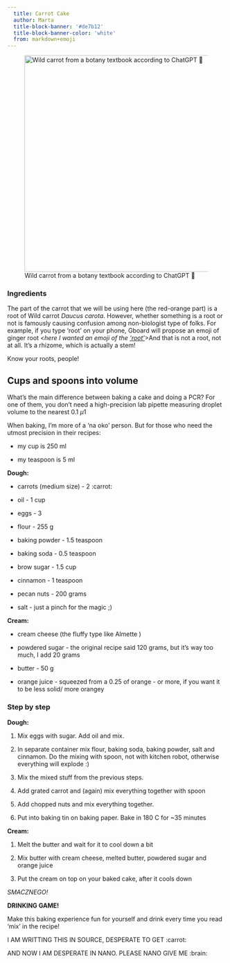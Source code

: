 ```yaml
---
  title: Carrot Cake 
  author: Marta
  title-block-banner: '#de7b12'
  title-block-banner-color: 'white'
  from: markdown+emoji
---
```


![Wild carrot from a botany textbook according to ChatGPT 🧠](images/carrot.webp){fig-align="center" width="500"}

### Ingredients

::: {.callout-important appearance="minimal"}
The part of the carrot that we will be using here (the red-orange part) is a root of Wild carrot *Daucus carota*. However, whether something is a root or not is famously causing confusion among non-biologist type of folks. For example, if you type 'root' on your phone, Gboard will propose an emoji of ginger root \<*here I wanted an emoji of the ['root'](https://emojipedia.org/ginger)*\>And that is not a root, not at all. It's a rhizome, which is actually a stem!

Know your roots, people!
:::

::: {.callout-warning appearance="minimal"}
## Cups and spoons into volume

What's the main difference between baking a cake and doing a PCR? For one of them, you don't need a high-precision lab pipette measuring droplet volume to the nearest 0.1 $\mu 1$

When baking, I'm more of a 'na oko' person. But for those who need the utmost precision in their recipes:

-   my cup is 250 ml

-   my teaspoon is 5 ml
:::

**Dough:**

-   carrots (medium size) - 2 :carrot:

-   oil - 1 cup

-   eggs - 3

-   flour - 255 g

-   baking powder - 1.5 teaspoon

-   baking soda - 0.5 teaspoon

-   brow sugar - 1.5 cup

-   cinnamon - 1 teaspoon

-   pecan nuts - 200 grams

-   salt - just a pinch for the magic ;)

**Cream:**

-   cream cheese (the fluffy type like Almette )

-   powdered sugar - the original recipe said 120 grams, but it's way too much, I add 20 grams

-   butter - 50 g

-   orange juice - squeezed from a 0.25 of orange - or more, if you want it to be less solid/ more orangey

### Step by step

**Dough:**

1.  Mix eggs with sugar. Add oil and mix.

2.  In separate container mix flour, baking soda, baking powder, salt and cinnamon. Do the mixing with spoon, not with kitchen robot, otherwise everything will explode :)

3.  Mix the mixed stuff from the previous steps.

4.  Add grated carrot and (again) mix everything together with spoon

5.  Add chopped nuts and mix everything together.

6.  Put into baking tin on baking paper. Bake in 180 C for \~35 minutes

**Cream:**

1.  Melt the butter and wait for it to cool down a bit

2.  Mix butter with cream cheese, melted butter, powdered sugar and orange juice

3.  Put the cream on top on your baked cake, after it cools down

*SMACZNEGO!*

::: {.callout-tip appearance="minimal"}
**DRINKING GAME!**

Make this baking experience fun for yourself and drink every time you read 'mix' in the recipe!
:::


I AM WRITTING THIS IN SOURCE, DESPERATE TO GET :carrot:

AND NOW I AM DESPERATE IN NANO. PLEASE NANO GIVE ME :brain:
